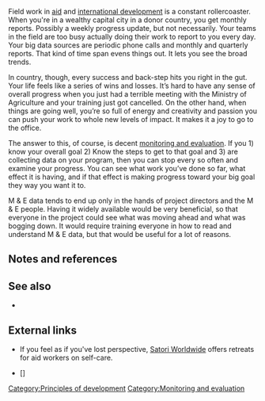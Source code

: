 Field work in [[aid]] and [[international development]] is a constant rollercoaster. When you're in a wealthy capital city in a donor country, you get monthly reports. Possibly a weekly progress update, but not necessarily. Your teams in the field are too busy actually doing their work to report to you every day. Your big data sources are periodic phone calls and monthly and quarterly reports. That kind of time span evens things out. It lets you see the broad trends.

In country, though, every success and back-step hits you right in the gut. Your life feels like a series of wins and losses. It’s hard to have any sense of overall progress when you just had a terrible meeting with the Ministry of Agriculture and your training just got cancelled. On the other hand, when things are going well, you’re so full of energy and creativity and passion you can push your work to whole new levels of impact. It makes it a joy to go to the office.

The answer to this, of course, is decent [[monitoring and evaluation]]. If you 1) know your overall goal 2) Know the steps to get to that goal and 3) are collecting data on your program, then you can stop every so often and examine your progress. You can see what work you’ve done so far, what effect it is having, and if that effect is making progress toward your big goal they way you want it to.

M & E data tends to end up only in the hands of project directors and the M & E people. Having it widely available would be very beneficial, so that everyone in the project could see what was moving ahead and what was bogging down. It would require training everyone in how to read and understand M & E data, but that would be useful for a lot of reasons.


== Notes and references ==
{{reflist}}

== See also ==

* [[]]

== External links ==
*If you feel as if you've lost perspective, [http://www.satoriworldwide.com Satori Worldwide] offers retreats for aid workers on self-care. 
{{add links}}

* [] 

{{attrib bloodandmilk|url=http://bloodandmilk.org/?p=1265 }}


{{stub}}

[[Category:Principles of development]]
[[Category:Monitoring and evaluation]]